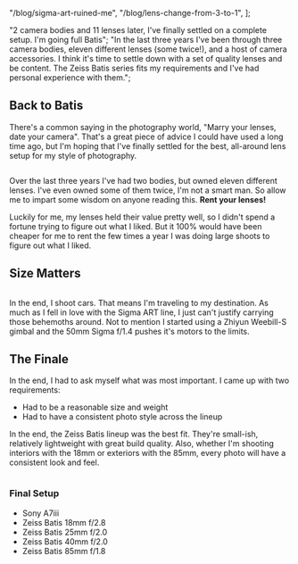 
  "/blog/sigma-art-ruined-me",
  "/blog/lens-change-from-3-to-1",
];

  "2 camera bodies and 11 lenses later, I've finally settled on a complete setup. I'm going full Batis";
  "In the last three years I've been through three camera bodies, eleven different lenses (some twice!), and a host of camera accessories. I think it's time to settle down with a set of quality lenses and be content. The Zeiss Batis series fits my requirements and I've had personal experience with them.";

## Back to Batis

There's a common saying in the photography world, "Marry your lenses, date your camera". That's a great piece of advice I could have used a long time ago, but I'm hoping that I've finally settled for the best, all-around lens setup for my style of photography.

<figure>
  <Image
    file="shoots/2020/2020-02-29-lit-show-day-three/lit-show-2020_002.jpg"
    sizes="(min-width: 1024px) 800px, 100vw"
    classes="rounded-md shadow-2xl"
  />
  <Caption
    file="shoots/2020/2020-02-29-lit-show-day-three/lit-show-2020_002.jpg"
    showDescription={true}
  />
</figure>

Over the last three years I've had two bodies, but owned eleven different lenses. I've even owned some of them twice, I'm not a smart man. So allow me to impart some wisdom on anyone reading this. **Rent your lenses!**

Luckily for me, my lenses held their value pretty well, so I didn't spend a fortune trying to figure out what I liked. But it 100% would have been cheaper for me to rent the few times a year I was doing large shoots to figure out what I liked.

## Size Matters

<figure>
  <Image
    file="shoots/2020/2020-02-29-lit-show-day-three/lit-show-2020_007.jpg"
    sizes="(min-width: 1024px) 800px, 100vw"
    classes="rounded-md shadow-2xl"
  />
  <Caption
    file="shoots/2020/2020-02-29-lit-show-day-three/lit-show-2020_007.jpg"
    showDescription={true}
  />
</figure>

In the end, I shoot cars. That means I'm traveling to my destination. As much as I fell in love with the Sigma ART line, I just can't justify carrying those behemoths around. Not to mention I started using a Zhiyun Weebill-S gimbal and the 50mm Sigma f/1.4 pushes it's motors to the limits.

## The Finale

In the end, I had to ask myself what was most important. I came up with two requirements:

- Had to be a reasonable size and weight
- Had to have a consistent photo style across the lineup

In the end, the Zeiss Batis lineup was the best fit. They're small-ish, relatively lightweight with great build quality. Also, whether I'm shooting interiors with the 18mm or exteriors with the 85mm, every photo will have a consistent look and feel.

<figure>
  <Image
    file="shoots/2020/2020-02-29-lit-show-day-three/lit-show-2020_012.jpg"
    sizes="(min-width: 1024px) 800px, 100vw"
    classes="rounded-md shadow-2xl"
  />
  <Caption
    file="shoots/2020/2020-02-29-lit-show-day-three/lit-show-2020_012.jpg"
    showDescription={true}
  />
</figure>

### Final Setup

- Sony A7iii
- Zeiss Batis 18mm f/2.8
- Zeiss Batis 25mm f/2.0
- Zeiss Batis 40mm f/2.0
- Zeiss Batis 85mm f/1.8
